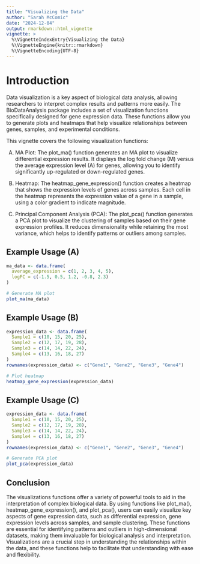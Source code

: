 ```yaml
---
title: "Visualizing the Data"
author: "Sarah McComic"
date: "2024-12-04"
output: rmarkdown::html_vignette
vignette: >
  %\VignetteIndexEntry{Visualizing the Data}
  %\VignetteEngine{knitr::rmarkdown}
  %\VignetteEncoding{UTF-8}
---
```


# Introduction

Data visualization is a key aspect of biological data analysis, allowing researchers to interpret complex results and patterns more easily. The BioDataAnalysis package includes a set of visualization functions specifically designed for gene expression data. These functions allow you to generate plots and heatmaps that help visualize relationships between genes, samples, and experimental conditions.

This vignette covers the following visualization functions:

A) MA Plot: The plot_ma() function generates an MA plot to visualize differential expression results. It displays the log fold change (M) versus the average expression level (A) for genes, allowing you to identify significantly up-regulated or down-regulated genes.

B) Heatmap: The heatmap_gene_expression() function creates a heatmap that shows the expression levels of genes across samples. Each cell in the heatmap represents the expression value of a gene in a sample, using a color gradient to indicate magnitude.

C) Principal Component Analysis (PCA): The plot_pca() function generates a PCA plot to visualize the clustering of samples based on their gene expression profiles. It reduces dimensionality while retaining the most variance, which helps to identify patterns or outliers among samples.

## Example Usage (A)
```r
ma_data <- data.frame(
  average_expression = c(1, 2, 3, 4, 5),
  logFC = c(-1.5, 0.5, 1.2, -0.8, 2.3)
)

# Generate MA plot
plot_ma(ma_data)
```
## Example Usage (B)
```r
expression_data <- data.frame(
  Sample1 = c(10, 15, 20, 25),
  Sample2 = c(12, 17, 19, 28),
  Sample3 = c(14, 14, 22, 24),
  Sample4 = c(13, 16, 18, 27)
)
rownames(expression_data) <- c("Gene1", "Gene2", "Gene3", "Gene4")

# Plot heatmap
heatmap_gene_expression(expression_data)
```
## Example Usage (C)
```r
expression_data <- data.frame(
  Sample1 = c(10, 15, 20, 25),
  Sample2 = c(12, 17, 19, 28),
  Sample3 = c(14, 14, 22, 24),
  Sample4 = c(13, 16, 18, 27)
)
rownames(expression_data) <- c("Gene1", "Gene2", "Gene3", "Gene4")

# Generate PCA plot
plot_pca(expression_data)
```

## Conclusion

The visualizations functions offer a variety of powerful tools to aid in the interpretation of complex biological data. By using functions like plot_ma(), heatmap_gene_expression(), and plot_pca(), users can easily visualize key aspects of gene expression data, such as differential expression, gene expression levels across samples, and sample clustering. These functions are essential for identifying patterns and outliers in high-dimensional datasets, making them invaluable for biological analysis and interpretation. Visualizations are a crucial step in understanding the relationships within the data, and these functions help to facilitate that understanding with ease and flexibility.
